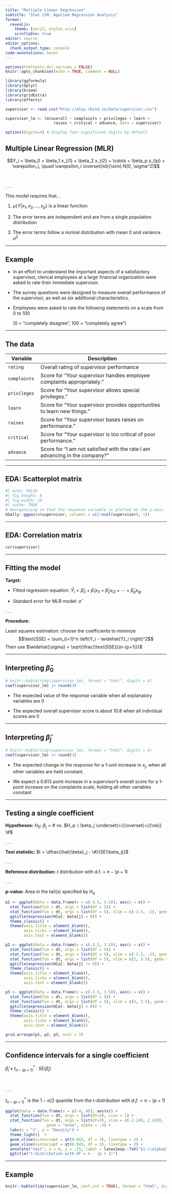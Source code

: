 ```yaml
---
title: "Multiple Linear Regression"
subtitle: "Stat 230: Applied Regression Analysis"
format: 
  revealjs:
    theme: [serif, styles.scss]
    scrollable: true
editor: source
editor_options: 
  chunk_output_type: console
code-annotations: hover
---
```


```r
options(htmltools.dir.version = FALSE)
knitr::opts_chunk$set(echo = TRUE, comment = NULL)

library(ggformula)
library(dplyr)
library(broom)
library(gridExtra)
library(effects)

supervisor <- read.csv("http://aloy.rbind.io/data/supervisor.csv")

supervisor_lm <- lm(overall ~ complaints + privileges + learn + 
                     raises + critical + advance, data = supervisor)

options(digits=4) # display four significant digits by default
```

## Multiple Linear Regression (MLR)



$$Y_i = \beta_0 + \beta_1 x_{i1} + \beta_2 x_{i2} + \cdots + \beta_p x_{ip} + \varepsilon_i, \quad \varepsilon_i \overset{iid}{\sim} N(0, \sigma^2)$$

<br>

. . .

This model requires that...

1. $\mu\{Y|x_1, x_2, \ldots, x_p\}$ is a linear function

2. The error terms are independent and are from a single population distribution

3. The error terms follow a normal distribution with mean 0 and variance $\sigma^2$



---


## Example


- In an effort to understand the
important aspects of a satisfactory supervisor, clerical employees at a large financial organization were asked to rate their immediate supervisor. 

- The survey questions were designed to measure overall
performance of the supervisor, as well as six additional characteristics. 

- Employees were asked to rate the
following statements on a scale from 0 to 100 

    (0 = "completely disagree", 100 = "completely
agree")

---

## The data {.smaller}


Variable |	Description
-----        | -------------------
`rating`     |	Overall rating of supervisor performance
`complaints` |	Score for “Your supervisor handles employee complaints appropriately.”
`privileges` |	Score for “Your supervisor allows special privileges.”
`learn`      |	Score for “Your supervisor provides opportunities to learn new things.”
`raises`     |	Score for “Your supervisor bases raises on performance.”
`critical`   |	Score for “Your supervisor is too critical of poor performance.”
`advance`    |	Score for “I am not satisfied with the rate I am advancing in the company?”


---

## EDA: Scatterplot matrix

```r
#| echo: FALSE
#| fig.height: 6
#| fig.width: 10
#| cache: TRUE
# Reorganizing so that the response variable is plotted on the y-axis
GGally::ggpairs(supervisor, columns = c(2:ncol(supervisor), 1))
```

---

## EDA: Correlation matrix

```r
cor(supervisor)
```



---

## Fitting the model


**Target:** 

- Fitted regression equation: $\widehat{Y}_i = \widehat{\beta}_0 + \widehat{\beta}_1 x_{i1} + \widehat{\beta}_2 x_{i2} + \cdots + \widehat{\beta}_p x_{ip}$

- Standard error for MLR model: $\widehat{\sigma}$



. . .


**Procedure:**

Least squares estimation: choose the coefficients to minimize 
$$\text{SSE} = \sum_{i=1}^n \left(Y_i - \widehat{Y}_i \right)^2$$
Then use $\widehat{\sigma} = \sqrt{\frac{\text{SSE}}{n-(p+1)}}$


---

## Interpreting $\widehat{\beta}_0$ {.incremental}


```r
# knitr::kable(tidy(supervisor_lm), format = "html", digits = 4)
coef(supervisor_lm) |> round(3)
```

- The expected value of the response variable when all explanatory variables are 0

- The expected overall supervisor score is about 10.8 when all individual scores are 0


---

## Interpreting $\widehat{\beta}_j$ {.incremental}


```r
# knitr::kable(tidy(supervisor_lm), format = "html", digits = 4)
coef(supervisor_lm) |> round(3)
```



- The expected change in the response for a 1-unit increase in $x_j$, when all other variables are held constant.

- We expect a 0.613 point increase in a supervisor's overall score for a 1-point increase on the complaints scale, holding all other variables constant



---

## Testing a single coefficient


**Hypotheses:** $H_0: \ \beta_j = \#$ vs. $H_a: \ \beta_j \underset{>}{\overset{<}{\ne}} \#$


. . .


**Test statistic:** $t = \dfrac{\hat{\beta}_j - \#}{SE(\beta_j)}$


. . .


**Reference distribution:** $t$ distribution with d.f. = $n-(p+1)$


. . .


**p-value:** Area in the tail(s) specified by $H_a$



```r
p1 <- ggplot(data = data.frame(x = c(-3.5, 3.5)), aes(x = x)) +
  stat_function(fun = dt, args = list(df = 5)) +
  stat_function(fun = dt, args = list(df = 5), xlim = c(-3.5, -2), geom = "area", alpha = .4) +
  ggtitle(expression(H[a]: beta[j] < 0)) +
  theme_classic() +
  theme(axis.title = element_blank(),
        axis.ticks = element_blank(),
        axis.text = element_blank())

p2 <- ggplot(data = data.frame(x = c(-3.5, 3.5)), aes(x = x)) +
  stat_function(fun = dt, args = list(df = 5)) +
  stat_function(fun = dt, args = list(df = 5), xlim = c(-3.5, -2), geom = "area", alpha = .4) +
  stat_function(fun = dt, args = list(df = 5), xlim = c(2, 3.5), geom = "area", alpha = .4) +
  ggtitle(expression(H[a]: beta[j] != 0)) +
  theme_classic() +
  theme(axis.title = element_blank(),
        axis.ticks = element_blank(),
        axis.text = element_blank())

p3 <- ggplot(data = data.frame(x = c(-3.5, 3.5)), aes(x = x)) +
  stat_function(fun = dt, args = list(df = 5)) +
  stat_function(fun = dt, args = list(df = 5), xlim = c(2, 3.5), geom = "area", alpha = .4) +
  ggtitle(expression(H[a]: beta[j] > 0)) +
  theme_classic() +
  theme(axis.title = element_blank(),
        axis.ticks = element_blank(),
        axis.text = element_blank())

grid.arrange(p1, p2, p3, ncol = 3)
```


---

## Confidence intervals for a single coefficient


$\widehat{\beta}_j \pm t^*_{n-(p+1)} \cdot SE(\widehat{\beta}_j )$


<br>

. . .


$t^*_{n-(p+1)}$ is the $1 - \alpha/2$ quantile from the t-distribution with $d.f. = n-(p+1)$


```r
ggplot(data = data.frame(x = c(-4, 4)), aes(x)) +
  stat_function(fun = dt, args = list(df=3), size = 1) +
  stat_function(fun = dt, args = list(df=3), xlim = c(-2.249, 2.249),
                  geom = "area", alpha = .4) +
  labs(x = "t", y = "Density") +
  theme_light()  +
  geom_vline(xintercept = qt(0.055, df = 3), linetype = 2) +
  geom_vline(xintercept = qt(0.945, df = 3), linetype = 2) +
  annotate("text", x = 0, y = .15, label = latex2exp::TeX("$1-\\alpha$", output = "character"), color = "white", size = 12, parse = TRUE) +
  ggtitle("t-distribution with df = n - (p + 1)")
```



---

## Example {.smaller}


```r
knitr::kable(tidy(supervisor_lm, conf.int = TRUE), format = "html", digits = 4)
```


